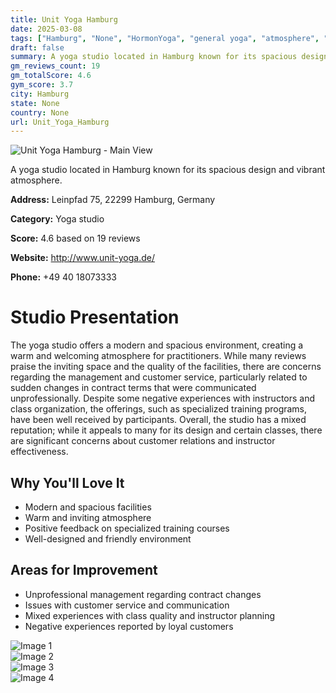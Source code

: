 ```yaml
---
title: Unit Yoga Hamburg
date: 2025-03-08
tags: ["Hamburg", "None", "HormonYoga", "general yoga", "atmosphere", "size", "Hamburg"]  
draft: false
summary: A yoga studio located in Hamburg known for its spacious design and vibrant atmosphere.
gm_reviews_count: 19
gm_totalScore: 4.6
gym_score: 3.7
city: Hamburg
state: None
country: None
url: Unit_Yoga_Hamburg
---
```


<div className="aspect-[16/9] relative my-8">
  <img 
    src="https://lh5.googleusercontent.com/p/AF1QipM_gkFvYHQnns0m117Gm7cZxegAaWDETWXbAZxZ=w1920-h1080-k-no"
    alt="Unit Yoga Hamburg - Main View"
    className="object-cover absolute inset-0 w-full h-full rounded-lg"
  />
</div>

A yoga studio located in Hamburg known for its spacious design and vibrant atmosphere.

**Address:** Leinpfad 75, 22299 Hamburg, Germany

**Category:** Yoga studio

**Score:** 4.6 based on 19 reviews

**Website:** http://www.unit-yoga.de/

**Phone:** +49 40 18073333

# Studio Presentation

The yoga studio offers a modern and spacious environment, creating a warm and welcoming atmosphere for practitioners. While many reviews praise the inviting space and the quality of the facilities, there are concerns regarding the management and customer service, particularly related to sudden changes in contract terms that were communicated unprofessionally. Despite some negative experiences with instructors and class organization, the offerings, such as specialized training programs, have been well received by participants. Overall, the studio has a mixed reputation; while it appeals to many for its design and certain classes, there are significant concerns about customer relations and instructor effectiveness.



## Why You'll Love It

- Modern and spacious facilities
- Warm and inviting atmosphere
- Positive feedback on specialized training courses
- Well-designed and friendly environment

## Areas for Improvement

- Unprofessional management regarding contract changes
- Issues with customer service and communication
- Mixed experiences with class quality and instructor planning
- Negative experiences reported by loyal customers

<div className="grid grid-cols-1 xl:grid-cols-2 gap-4 my-8">
<div className="aspect-[4/3] relative"><img src="https://lh5.googleusercontent.com/p/AF1QipMtPzxBspomPCCYc2TVhA9cKzBn_zNFM6lSFOqI=w1920-h1080-k-no" alt="Image 1" className="object-cover absolute inset-0 w-full h-full rounded-lg" /></div>
<div className="aspect-[4/3] relative"><img src="https://lh5.googleusercontent.com/p/AF1QipOAMR6vBBY0PTjoKUpkd7zDH9zVCWxNsVoAIl7p=w1920-h1080-k-no" alt="Image 2" className="object-cover absolute inset-0 w-full h-full rounded-lg" /></div>
<div className="aspect-[4/3] relative"><img src="https://lh5.googleusercontent.com/p/AF1QipPPduQp5cj4WP1R-hIwId5VoazcFKdJE5W19Lh-=w1920-h1080-k-no" alt="Image 3" className="object-cover absolute inset-0 w-full h-full rounded-lg" /></div>
<div className="aspect-[4/3] relative"><img src="https://lh5.googleusercontent.com/p/AF1QipPHsBWJIgie7VY_q8ziS3eNyUTmd_NPQ1F1X9Pn=w1920-h1080-k-no" alt="Image 4" className="object-cover absolute inset-0 w-full h-full rounded-lg" /></div>
</div>